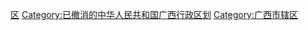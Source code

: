 [[Category:中国已撤消的市辖区_(按省级行政区分类)|区]]
[[Category:已撤消的中华人民共和国广西行政区划|Category:已撤消的中华人民共和国广西行政区划]]
[[Category:广西市辖区|Category:广西市辖区]]